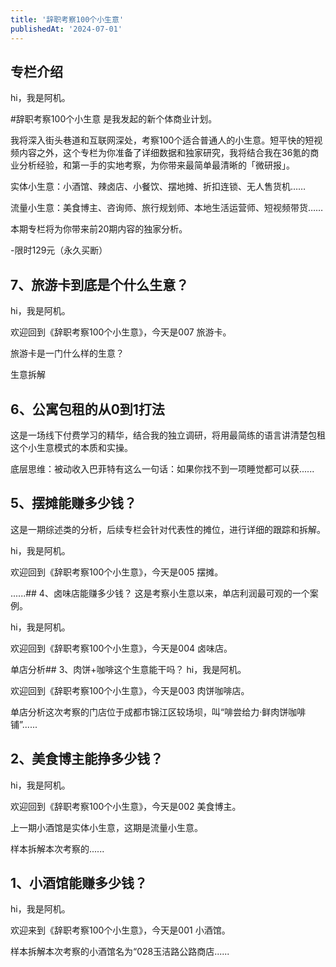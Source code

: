 ```yaml
---
title: '辞职考察100个小生意'
publishedAt: '2024-07-01'
---
```


## 专栏介绍

hi，我是阿机。  
  
#辞职考察100个小生意 是我发起的新个体商业计划。  
  
我将深入街头巷道和互联网深处，考察100个适合普通人的小生意。短平快的短视频内容之外，这个专栏为你准备了详细数据和独家研究，我将结合我在36氪的商业分析经验，和第一手的实地考察，为你带来最简单最清晰的「微研报」。  
  
实体小生意：小酒馆、辣卤店、小餐饮、摆地摊、折扣连锁、无人售货机……  
  
流量小生意：美食博主、咨询师、旅行规划师、本地生活运营师、短视频带货……  
  
本期专栏将为你带来前20期内容的独家分析。  
  
-限时129元（永久买断）

## 7、旅游卡到底是个什么生意？
hi，我是阿机。

欢迎回到《辞职考察100个小生意》，今天是007 旅游卡。

旅游卡是一门什么样的生意？

生意拆解

## 6、公寓包租的从0到1打法
这是一场线下付费学习的精华，结合我的独立调研，将用最简练的语言讲清楚包租这个小生意模式的本质和实操。

底层思维：被动收入巴菲特有这么一句话：如果你找不到一项睡觉都可以获......

## 5、摆摊能赚多少钱？
这是一期综述类的分析，后续专栏会针对代表性的摊位，进行详细的跟踪和拆解。

hi，我是阿机。

欢迎回到《辞职考察100个小生意》，今天是005 摆摊。

......## 4、卤味店能赚多少钱？
这是考察小生意以来，单店利润最可观的一个案例。

hi，我是阿机。

欢迎回到《辞职考察100个小生意》，今天是004 卤味店。

单店分析## 3、肉饼+咖啡这个生意能干吗？
hi，我是阿机。

欢迎回到《辞职考察100个小生意》，今天是003 肉饼咖啡店。

单店分析这次考察的门店位于成都市锦江区较场坝，叫“啡尝给力·鲜肉饼咖啡铺”......

## 2、美食博主能挣多少钱？
hi，我是阿机。

欢迎回到《辞职考察100个小生意》，今天是002 美食博主。

上一期小酒馆是实体小生意，这期是流量小生意。

样本拆解本次考察的......

## 1、小酒馆能赚多少钱？
hi，我是阿机。

欢迎来到《辞职考察100个小生意》，今天是001 小酒馆。

样本拆解本次考察的小酒馆名为“028玉洁路公路商店......

